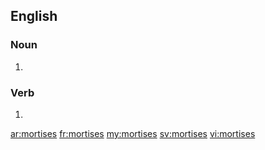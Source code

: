 ==English==

===Noun===
{{head|en|plural}}

# {{plural of|mortise|lang=en}}

===Verb===
{{head|en}}

# {{en-third-person singular of|mortise}}

[[ar:mortises]]
[[fr:mortises]]
[[my:mortises]]
[[sv:mortises]]
[[vi:mortises]]